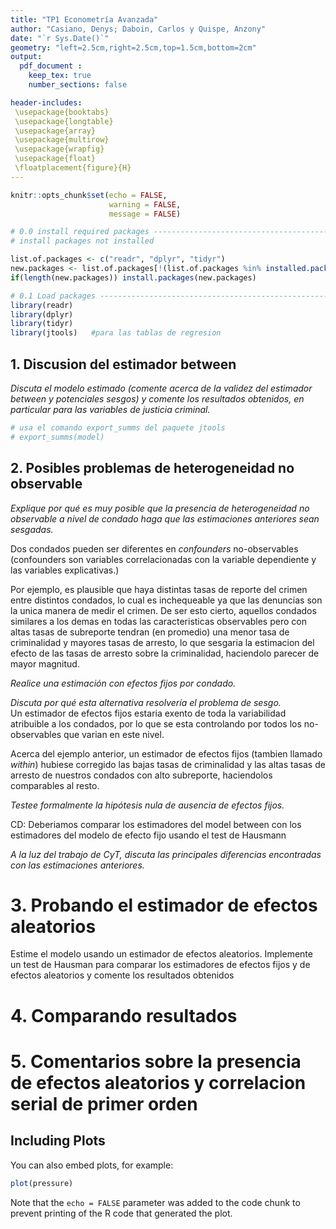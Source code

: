 ```yaml
---
title: "TP1 Econometría Avanzada"
author: "Casiano, Denys; Daboin, Carlos y Quispe, Anzony"
date: "`r Sys.Date()`"
geometry: "left=2.5cm,right=2.5cm,top=1.5cm,bottom=2cm"
output: 
  pdf_document :
    keep_tex: true
    number_sections: false

header-includes:
 \usepackage{booktabs}
 \usepackage{longtable}
 \usepackage{array}
 \usepackage{multirow}
 \usepackage{wrapfig}
 \usepackage{float}
 \floatplacement{figure}{H}
---
```


```r
knitr::opts_chunk$set(echo = FALSE, 
                      warning = FALSE,
                      message = FALSE)

# 0.0 install required packages -------------------------------------------
# install packages not installed

list.of.packages <- c("readr", "dplyr", "tidyr")
new.packages <- list.of.packages[!(list.of.packages %in% installed.packages()[,"Package"])]
if(length(new.packages)) install.packages(new.packages)

# 0.1 Load packages -------------------------------------------------------
library(readr)
library(dplyr)
library(tidyr)
library(jtools)   #para las tablas de regresion
```

## 1. Discusion del estimador between

*Discuta el modelo estimado (comente acerca de la validez del estimador between y potenciales sesgos) y comente los resultados obtenidos, en particular para las variables de justicia criminal.*

```r
# usa el comando export_summs del paquete jtools
# export_summs(model)

```


## 2. Posibles problemas de heterogeneidad no observable

*Explique por qué es muy posible que la presencia de heterogeneidad no observable a nivel de condado haga que las estimaciones anteriores sean sesgadas. *   

Dos condados pueden ser diferentes en *confounders* no-observables (confounders son variables correlacionadas con la variable dependiente y las variables explicativas.) 

Por ejemplo, es plausible que haya distintas tasas de reporte del crimen entre distintos condados, lo cual es inchequeable ya que las denuncias son la unica manera de medir el crimen. De ser esto cierto, aquellos condados similares a los demas en todas las caracteristicas observables pero con altas tasas de subreporte tendran (en promedio) una menor tasa de criminalidad y mayores tasas de arresto, lo que sesgaria la estimacion del efecto de las tasas de arresto sobre la criminalidad, haciendolo parecer de mayor magnitud.    

*Realice una estimación con efectos fijos por condado.*    

*Discuta por qué esta alternativa resolvería el problema de sesgo. *    
Un estimador de efectos fijos estaria exento de toda la variabilidad atribuible a los condados, por lo que se esta controlando por todos los no-observables que varian en este nivel. 

Acerca del ejemplo anterior, un estimador de efectos fijos (tambien llamado *within*) hubiese corregido las bajas tasas de criminalidad y las altas tasas de arresto de nuestros condados con alto subreporte, haciendolos comparables al resto.

*Testee formalmente la hipótesis nula de ausencia de efectos fijos. *

CD: Deberiamos comparar los estimadores del model between con los estimadores del modelo de efecto fijo usando el test de Hausmann

*A la luz del trabajo de CyT, discuta las principales diferencias encontradas con las estimaciones anteriores.*


# 3. Probando el estimador de efectos aleatorios
Estime el modelo usando un estimador de efectos aleatorios. Implemente un test de
Hausman para comparar los estimadores de efectos fijos y de efectos aleatorios y
comente los resultados obtenidos

# 4. Comparando resultados

# 5. Comentarios sobre la presencia de efectos aleatorios y correlacion serial de primer orden
## Including Plots

You can also embed plots, for example:

```r
plot(pressure)
```

Note that the `echo = FALSE` parameter was added to the code chunk to prevent printing of the R code that generated the plot.
